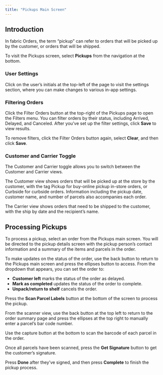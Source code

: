 ```yaml
---
title: "Pickups Main Screen"
---
```


## Introduction

In fabric Orders, the term “pickup” can refer to orders that will be picked up by the customer, or orders that will be shipped. 

To visit the Pickups screen, select **Pickups** from the navigation at the bottom.

### User Settings

Click on the user’s initials at the top-left of the page to visit the settings section, where you can make changes to various in-app settings.

### Filtering Orders

Click the Filter Orders button at the top-right of the Pickups page to open the Filters menu. You can filter orders by their status, including Arrived, Delayed, and Canceled. After you’ve set up the filter settings, click **Save** to view results. 

To remove filters, click the Filter Orders button again, select **Clear**, and then click **Save**.

### Customer and Carrier Toggle

The Customer and Carrier toggle allows you to switch between the Customer and Carrier views. 

The Customer view shows orders that will be picked up at the store by the customer, with the tag Pickup for buy-online pickup in-store orders, or Curbside for curbside orders. Information including the pickup date, customer name, and number of parcels also accompanies each order. 

The Carrier view shows orders that need to be shipped to the customer, with the ship by date and the recipient’s name.

## Processing Pickups

To process a pickup, select an order from the Pickups main screen. You will be directed to the pickup details screen with the pickup person’s contact information and a summary of the items and parcels in the order. 

To make updates on the status of the order, use the back button to return to the Pickups main screen and press the ellipses button to access. From the dropdown that appears, you can set the order to:

* **Customer left** marks the status of the order as delayed.
* **Mark as completed** updates the status of the order to complete.
* **Unpack/return to shelf** cancels the order.

Press the **Scan Parcel Labels** button at the bottom of the screen to process the pickup. 

From the scanner view, use the back button at the top left to return to the order summary page and press the ellipses at the top right to manually enter a parcel’s bar code number. 

Use the capture button at the bottom to scan the barcode of each parcel in the order.

Once all parcels have been scanned, press the **Get Signature** button to get the customer’s signature. 

Press **Done** after they’ve signed, and then press **Complete** to finish the pickup process.